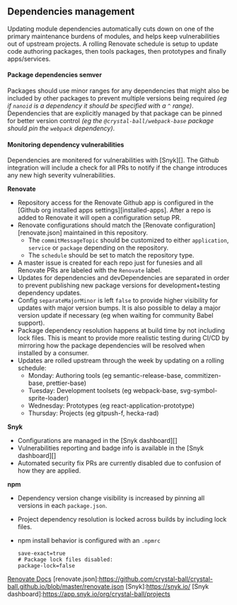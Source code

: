 ## Dependencies management

Updating module dependencies automatically cuts down on one of the primary maintenance
burdens of modules, and helps keep vulnerabilities out of upstream projects. A rolling
Renovate schedule is setup to update code authoring packages, then tools packages, then
prototypes and finally apps/services.

#### Package dependencies semver

Packages should use minor ranges for any dependencies that might also be included by other
packages to prevent multiple versions being required _(eg if `nanoid` is a dependency it
should be specified with a `^` range)_. Dependencies that are explicitly managed by that
package can be pinned for better version control _(eg the `@crystal-ball/webpack-base`
package should pin the `webpack` dependency)_.

#### Monitoring dependency vulnerabilities

Dependencies are monitered for vulnerabilities with [Snyk][]. The Github integration will
include a check for all PRs to notify if the change introduces any new high severity
vulnerabilities.

**Renovate**

- Repository access for the Renovate Github app is configured in the [Github org installed
  apps settings][installed-apps]. After a repo is added to Renovate it will open a
  configuration setup PR.
- Renovate configurations should match the [Renovate configuration][renovate.json]
  maintained in this repository.
  - The `commitMessageTopic` should be customized to either `application`, `service` or
    `package` depending on the repository.
  - The `schedule` should be set to match the repository type.
- A master issue is created for each repo just for funesies and all Renovate PRs are
  labeled with the `Renovate` label.
- Updates for dependencies and devDependencies are separated in order to prevent
  publishing new package versions for development+testing dependency updates.
- Config `separateMajorMinor` is left `false` to provide higher visibility for updates
  with major version bumps. It is also possible to delay a major version update if
  necessary (eg when waiting for community Babel support).
- Package dependency resolution happens at build time by not including lock files. This is
  meant to provide more realistic testing during CI/CD by mirroring how the package
  dependencies will be resolved when installed by a consumer.
- Updates are rolled upstream through the week by updating on a rolling schedule:
  - Monday: Authoring tools (eg semantic-release-base, commitizen-base, prettier-base)
  - Tuesday: Development toolsets (eg webpack-base, svg-symbol-sprite-loader)
  - Wednesday: Prototypes (eg react-application-prototype)
  - Thursday: Projects (eg gitpush-f, hecka-rad)

**Snyk**

- Configurations are managed in the [Snyk dashboard][]
- Vulnerabilities reporting and badge info is available in the [Snyk dashboard][]
- Automated security fix PRs are currently disabled due to confusion of how they are
  applied.

**npm**

- Dependency version change visibility is increased by pinning all versions in each
  `package.json`.
- Project dependency resolution is locked across builds by including lock files.
- npm install behavior is configured with an `.npmrc`

  ```
  save-exact=true
  # Package lock files disabled:
  package-lock=false
  ```

<!-- prettier-ignore-start -->
[Renovate]:https://docs.renovatebot.com/
[Renovate Docs](https://docs.renovatebot.com/)
[renovate.json]:https://github.com/crystal-ball/crystal-ball.github.io/blob/master/renovate.json
[Snyk]:https://snyk.io/
[Snyk dashboard]:https://app.snyk.io/org/crystal-ball/projects
<!-- prettier-ignore-end -->
